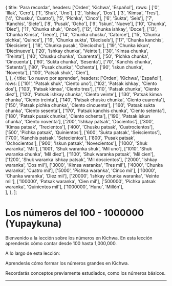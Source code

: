 
  {
    title: 'Para recordar',
    headers: ['Orden', 'Kichwa', 'Español'],
    rows: [
      ['0', 'Illak', 'Cero'],
      ['1', 'Shuk', 'Uno'],
      ['2', 'Ishkay', 'Dos'],
      ['3', 'Kimsa', 'Tres'],
      ['4', 'Chusku', 'Cuatro'],
      ['5', 'Pichka', 'Cinco'],
      ['6', 'Sukta', 'Seis'],
      ['7', 'Kanchis', 'Siete'],
      ['8', 'Pusak', 'Ocho'],
      ['9', 'Iskun', 'Nueve'],
      ['10', 'Chunka', 'Diez'],
      ['11', 'Chunka shuk', 'Once'],
      ['12', 'Chunka ishkay', 'Doce'],
      ['13', 'Chunka Kimsa', 'Trece'],
      ['14', 'Chunka chusku', 'Catorce'],
      ['15', 'Chunka pichka', 'Quince'],
      ['16', 'Chunka sukta', 'Dieciseís'],
      ['17', 'Chunka kanchis', 'Diecisiete'],
      ['18', 'Chunka pusak', 'Dieciocho'],
      ['19', 'Chunka iskun', 'Diecinueve'],
      ['20', 'Ishkay chunka', 'Veinte'],
      ['30', 'Kimsa chunka', 'Treinta'],
      ['40', 'Chusku chunka', 'Cuarenta'],
      ['50', 'Pichka chunka', 'Cincuenta'],
      ['60', 'Sukta chunka', 'Sesenta'],
      ['70', 'Kanchis chunka', 'Setenta'],
      ['80', 'Pusak chunka', 'Ochenta'],
      ['90', 'Iskun chunka', 'Noventa'],
      ['100', 'Patsak shuk', 'Cien'],      
    ],
  },
  {
    title: 'Lo nuevo por aprender',
    headers: ['Orden', 'Kichwa', 'Español'],
    rows: [
      ['101', 'Patsak shuk', 'Ciento uno'],
      ['102', 'Patsak ishkay', 'Ciento dos'],
      ['103', 'Patsak kimsa', 'Ciento tres'],
      ['110', 'Patsak chunka', 'Ciento diez'],
      ['120', 'Patsak ishkay chunka', 'Ciento veinte'],
      ['130', 'Patsak kimsa chunka', 'Ciento treinta'],
      ['140', 'Patsak chusku chunka', 'Ciento cuarenta'],
      ['150', 'Patsak pichka chunka', 'Ciento cincuenta'],
      ['160', 'Patsak sukta chunka', 'Ciento sesenta'],
      ['170', 'Patsak kanchis chunka', 'Ciento setenta'],
      ['180', 'Patsak pusak chunka', 'Ciento ochenta'],
      ['190', 'Patsak iskun chunka', 'Ciento noventa'],
      ['200', 'Ishkay patsak', 'Docientos'],
      ['300', 'Kimsa patsak', 'Trecientos'],
      ['400', 'Chusku patsak', 'Cuatrocientos'],
      ['500', 'Pichka patsak', 'Quinientos'],
      ['600', 'Sukta patsak', 'Seiscientos'],
      ['700', 'Kanchis patsak', 'Setecientos'],
      ['800', 'Pusak patsak', 'Ochocientos'],
      ['900', 'Iskun patsak', 'Novecientos'],
      ['1000', 'Shuk waranka', 'Mil'],
      ['1001', 'Shuk waranka shuk', 'Mil uno'],
      ['1010', 'Shuk waranka chunka', 'Mil diez'],
      ['1100', 'Shuk waranka patsak', 'Mil cien'],
      ['1200', 'Shuk waranka ishkay patsak', 'Mil doscientos'],
      ['2000', 'Ishkay waranka', 'Dos mil'],
      ['3000', 'Kimsa waranka', 'Tres mil'],
      ['4000', 'Chunka waranka', 'Cuatro mil'],
      ['5000', 'Pichka waranka', 'Cinco mil'],
      ['10000', 'Chunka waranka', 'Diez mil'],
      ['20000', 'Ishkay chunka waranka', 'Veinte mil'],
      ['100000', 'Patsak waranka', 'Cien mil'],
      ['500000', 'Pichka patsak waranka', 'Quinientos mil'],
      ['1000000', 'Hunu', 'Millón'],      
    ],
  },
];

# **Los números del 100 - 1000000 (Yupaykuna)** 

Bienvenido a la lección sobre los números en Kichwa. En esta lección aprenderás cómo contar desde 100 hasta 1,000,000. 

A lo largo de esta lección:

<ComicSpeechBubble text="" character = "humu" alignment="right">
Aprenderás cómo formar los números grandes en Kichwa.

Recordarás conceptos previamente estudiados, como los números básicos.
</ComicSpeechBubble>



<TablesWithTabs tables={tablesData} />
<hr />
<Quiz lecture="numbers-2" />
